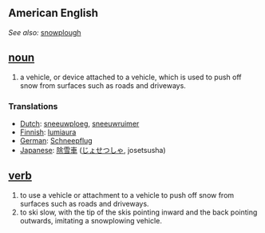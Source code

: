 == American English ==
''See also:'' [[snowplough]]

== [[noun]] ==
#a vehicle, or device attached to a vehicle, which is used to push off snow from surfaces such as roads and driveways.

=== Translations ===
*[[Dutch]]: [[sneeuwploeg]], [[sneeuwruimer]]
*[[Finnish]]: [[lumiaura]]
*[[German]]: [[Schneepflug]]
*[[Japanese]]: [[除雪車]] ([[じょせつしゃ]], josetsusha)

== [[verb]] ==
#to use a vehicle or attachment to a vehicle to push off snow from surfaces such as roads and driveways.
#to ski slow, with the tip of the skis pointing inward and the back pointing outwards, imitating a snowplowing vehicle.